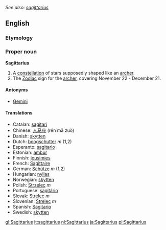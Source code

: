''See also: [[sagittarius]]''
==English==
===Etymology===
{{L.}}
===Proper noun===
'''Sagittarius'''

# A [[constellation]] of stars supposedly shaped like an [[archer]].
# The [[Zodiac]] sign for the [[archer]], covering November 22 - December 21.

====Antonyms====
*[[Gemini]]

==== Translations ====
*Catalan: [[sagitari]]
*Chinese: [[人马座]] (rén mǎ zuò)
*Danish: [[skytten]]
*Dutch: [[boogschutter]] ''m'' (1,2)
*Esperanto: [[sagitario]]
*Estonian: [[ambur]]
*Finnish: [[jousimies]]
*French: [[Sagittaire]]
*German: [[Schütze]] ''m'' (1,2)
*Hungarian: [[nyilas]]
*Norwegian: [[skytten]]
*Polish: [[Strzelec]] ''m''
*Portuguese: [[sagitário]]
*Slovak: [[Strelec#Slovak|Strelec]] ''m''
*Slovenian: [[Strelec#Slovenian|Strelec]] ''m''
*Spanish: [[Sagitario]]
*Swedish: [[skytten]]

[[gl:Sagittarius]]
[[it:sagittarius]]
[[nl:Sagittarius]]
[[ja:Sagittarius]]
[[pl:Sagittarius]]